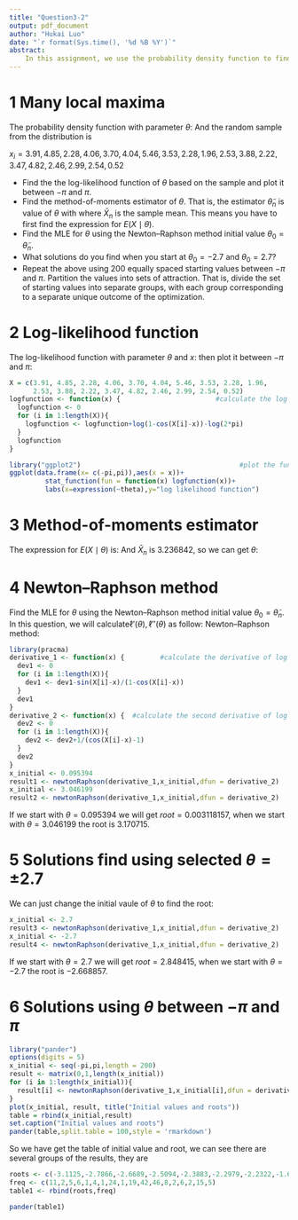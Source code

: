 ```yaml
---
title: "Question3-2"
output: pdf_document
author: "Hukai Luo"
date: "`r format(Sys.time(), '%d %B %Y')`"
abstract:
    In this assignment, we use the probability density function to find the log-likelihood function and the method-of-moments estimator of $\theta$. Then we will discuss the influence of different initial value when using Newton-Raphson method to estimate the Maximum Likelihood Estimation for $\theta$.
---
```


# 1 Many local maxima

The probability density function with parameter $\theta$:
\begin{align*}
  f(x; \theta) = \frac{1 - \cos(x - \theta)}{2\pi},   
  \quad 0\le x\le 2\pi, \quad \theta \in (-\pi, \pi).
\end{align*}
And the random sample from the distribution is

$x_i = 3.91, 4.85, 2.28, 4.06, 3.70, 4.04, 5.46, 3.53, 2.28, 1.96, 2.53, 3.88, 2.22, 3.47, 4.82, 2.46, 2.99, 2.54, 0.52$

- Find the the log-likelihood function of $\theta$ based on the sample and plot it between $-\pi$ and $\pi$.
- Find the method-of-moments estimator of $\theta$.  That is, the estimator $\tilde\theta_n$ is value of $\theta$ with
\begin{align*}
  E (X \mid \theta) = \bar X_n,
\end{align*}
where $\bar X_n$ is the sample mean. This means you have to first find the expression for $E (X \mid \theta)$.
- Find the MLE for $\theta$ using the Newton--Raphson method initial value $\theta_0 = \tilde\theta_n$.
- What solutions do you find when you start at 
$\theta_0 = -2.7$ and $\theta_0 = 2.7$?
- Repeat the above using 200 equally spaced starting values
between $-\pi$ and $\pi$.  Partition the values into sets of attraction. That is, divide the set of starting values into separate groups, with each group corresponding to a separate unique outcome of the optimization.

# 2 Log-likelihood function

The log-likelihood function with parameter $\theta$ and $x$:
\begin{align*}
 \ell(\theta) = \sum^n_{i=1}{ln(1-\cos{(x-\theta)})} - nln2\pi
\end{align*}
\newline
then plot it between $-\pi$ and $\pi$:
```r
X = c(3.91, 4.85, 2.28, 4.06, 3.70, 4.04, 5.46, 3.53, 2.28, 1.96,
      2.53, 3.88, 2.22, 3.47, 4.82, 2.46, 2.99, 2.54, 0.52)
logfunction <- function(x) {                        #calculate the log likelihood function
  logfunction <- 0
  for (i in 1:length(X)){
    logfunction <- logfunction+log(1-cos(X[i]-x))-log(2*pi)
  }
  logfunction
}

library("ggplot2")                                        #plot the function against theta
ggplot(data.frame(x= c(-pi,pi)),aes(x = x))+
         stat_function(fun = function(x) logfunction(x))+
         labs(x=expression(~theta),y="log likelihood function")
```

# 3 Method-of-moments estimator
The expression for $E (X \mid \theta)$ is:
\begin{align*}
E(X|\theta) & =\int^{2\pi}_{0}x\frac{1-\cos(x-\theta)}{2\pi}dx\\
            & =\frac{1}{2\pi}\left[\int^{2\pi}_{0}xdx-\int^{2\pi}_{0}x\cos(x-\theta)dx\right]\\
            & =\frac{1}{2\pi}\left[\frac{1}{2}x^2\big |^{2\pi}_{0}-xsin(x-\theta)\big |^{2\pi}_{0}\right]\\
            & =\frac{1}{2\pi}\left(2\pi^{2}+2\pi\sin\theta\right)\\
            & =\pi+\sin\theta
\end{align*}
\newline \newline
And $\bar X_n$ is 3.236842, so we can get $\theta$:
\begin{align*}
\theta & = \arcsin(mean(x)-\pi)\quad or\quad \pi-\arcsin(mean(x)-\pi)\\
       & = 0.095394\quad or\quad 3.046199\\
\end{align*}

# 4 Newton--Raphson method

Find the MLE for $\theta$ using the Newton--Raphson method initial value $\theta_0 = \tilde\theta_n$. In this question, we will calculate$\ell'(\theta),\ell''(\theta)$ as follow:
\begin{align*}
\ell'(\theta) = \sum^n_{i=1}{\frac{-sin(x-\theta)}{1-cos(x-\theta)}}\\
\ell"(\theta) = \sum^n_{i=1}{\frac{1}{cos(x-\theta)-1}}
\end{align*}
Newton--Raphson method:
```r
library(pracma)
derivative_1 <- function(x) {         #calculate the derivative of log likelihood function
  dev1 <- 0
  for (i in 1:length(X)){
    dev1 <- dev1-sin(X[i]-x)/(1-cos(X[i]-x))
  }
  dev1
}
derivative_2 <- function(x) {  #calculate the second derivative of log likelihood function
  dev2 <- 0
  for (i in 1:length(X)){
    dev2 <- dev2+1/(cos(X[i]-x)-1)
  }
  dev2
}
x_initial <- 0.095394
result1 <- newtonRaphson(derivative_1,x_initial,dfun = derivative_2)
x_initial <- 3.046199
result2 <- newtonRaphson(derivative_1,x_initial,dfun = derivative_2)
```
If we start with $\theta = 0.095394$ we will get $root = 0.003118157$, when we start with $\theta = 3.046199$ the root is $3.170715$.

# 5 Solutions find  using selected $\theta = \pm2.7$

We can just change the initial vaule of $\theta$ to find the root:
```r
x_initial <- 2.7
result3 <- newtonRaphson(derivative_1,x_initial,dfun = derivative_2)
x_initial <- -2.7
result4 <- newtonRaphson(derivative_1,x_initial,dfun = derivative_2)
```
If we start with $\theta = 2.7$ we will get $root = 2.848415$, when we start with $\theta = -2.7$ the root is $-2.668857$.

# 6 Solutions using $\theta$ between $-\pi$ and $\pi$

```r
library("pander")
options(digits = 5)
x_initial <- seq(-pi,pi,length = 200)
result <- matrix(0,1,length(x_initial))
for (i in 1:length(x_initial)){
  result[i] <- newtonRaphson(derivative_1,x_initial[i],dfun = derivative_2) 
}
plot(x_initial, result, title("Initial values and roots"))
table = rbind(x_initial,result)
set.caption("Initial values and roots")
pander(table,split.table = 100,style = 'rmarkdown')
```
So we have get the table of initial value and root, we can see there are several groups of the results, they are 
```r
roots <- c(-3.1125,-2.7866,-2.6689,-2.5094,-2.3883,-2.2979,-2.2322,-1.6627,-1.4475,-0.9544,-0.0031182,-0.81264,2.0072,2.237,2.3747,2.4884,2.8484,3.1707)
freq <- c(11,2,5,6,1,4,1,24,1,19,42,46,8,2,6,2,15,5)
table1 <- rbind(roots,freq)
```
```r
pander(table1)
```














